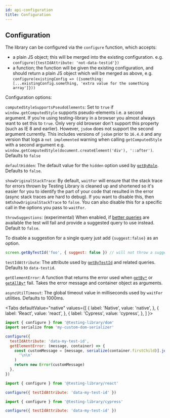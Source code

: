```yaml
---
id: api-configuration
title: Configuration
---
```



## Configuration

The library can be configured via the `configure` function, which accepts:

- a plain JS object; this will be merged into the existing configuration. e.g.
  `configure({testIdAttribute: 'not-data-testid'})`
- a function; the function will be given the existing configuration, and should
  return a plain JS object which will be merged as above, e.g.
  `configure(existingConfig => ({something: [...existingConfig.something, 'extra value for the something array']}))`

Configuration options:

`computedStyleSupportsPseudoElements`: Set to `true` if
`window.getComputedStyle` supports pseudo-elements i.e. a second argument. If
you're using testing-library in a browser you almost always want to set this to
`true`. Only very old browser don't support this property (such as IE 8 and
earlier). However, `jsdom` does not support the second argument currently. This
includes versions of `jsdom` prior to `16.4.0` and any version that logs a
`not implemented` warning when calling `getComputedStyle` with a second argument
e.g. `window.getComputedStyle(document.createElement('div'), '::after')`.
Defaults to `false`

`defaultHidden`: The default value for the `hidden` option used by
[`getByRole`](api-queries.mdx#byrole). Defaults to `false`.

`showOriginalStackTrace`: By default, `waitFor` will ensure that the stack trace
for errors thrown by Testing Library is cleaned up and shortened so it's easier
for you to identify the part of your code that resulted in the error (async
stack traces are hard to debug). If you want to disable this, then
set`showOriginalStackTrace` to `false`. You can also disable this for a specific
call in the options you pass to `waitFor`.

`throwSuggestions`: (experimental) When enabled, if
[better queries](https://testing-library.com/docs/guide-which-query) are
available the test will fail and provide a suggested query to use instead.
Default to `false`.

To disable a suggestion for a single query just add `{suggest:false}` as an
option.

```js
screen.getByTestId('foo', { suggest: false }) // will not throw a suggestion
```

`testIdAttribute`: The attribute used by [`getByTestId`](api-queries.mdx#bytestid)
and related queries. Defaults to `data-testid`.

`getElementError`: A function that returns the error used when
[`getBy*`](api-queries.mdx#getby) or [`getAllBy*`](api-queries.mdx#getallby) fail. Takes
the error message and container object as arguments.

`asyncUtilTimeout`: The global timeout value in milliseconds used by `waitFor`
utilities. Defaults to 1000ms.

<Tabs defaultValue="native" values={[ { label: 'Native', value: 'native', }, {
label: 'React', value: 'react', }, { label: 'Cypress', value: 'cypress', }, ] }>
<TabItem value="native">

```js title="setup-tests.js"
import { configure } from '@testing-library/dom'
import serialize from 'my-custom-dom-serializer'

configure({
  testIdAttribute: 'data-my-test-id',
  getElementError: (message, container) => {
    const customMessage = [message, serialize(container.firstChild)].join(
      '\n\n'
    )
    return new Error(customMessage)
  },
})
```

  </TabItem>
  <TabItem value="react">

```js title="setup-tests.js"
import { configure } from '@testing-library/react'

configure({ testIdAttribute: 'data-my-test-id' })
```

  </TabItem>
  <TabItem value="cypress">

```js title="setup-tests.js"
import { configure } from '@testing-library/cypress'

configure({ testIdAttribute: 'data-my-test-id' })
```

  </TabItem>
  </Tabs>
